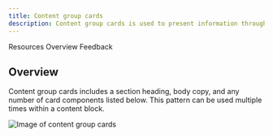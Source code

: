 ```yaml
---
title: Content group cards
description: Content group cards is used to present information through a group of cards with each acting as a call to action that drives to additional or supporting destinations.
---
```



<ComponentDescription name="Content group cards" type="layout" />

<AnchorLinks>

<AnchorLink>Resources</AnchorLink>
<AnchorLink>Overview</AnchorLink>
<AnchorLink>Feedback</AnchorLink>

</AnchorLinks>

<ResourceLinks name="Content group cards" type="layout" />

## Overview

Content group cards includes a section heading, body copy, and any number of card components listed below. This pattern can be used multiple times within a content block.

![Image of content group cards](../../images/pattern/content-group-with-cards/content-group-with-cards.jpg)

<ComponentFooter name="Content group cards" type="layout" />
